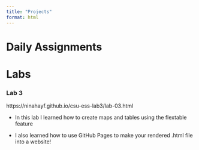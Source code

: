 ```yaml
---
title: "Projects"
format: html
---
```


# Daily Assignments

# Labs

### Lab 3

https://ninahayf.github.io/csu-ess-lab3/lab-03.html

-   In this lab I learned how to create maps and tables using the flextable feature

-   I also learned how to use GitHub Pages to make your rendered .html file into a website!

